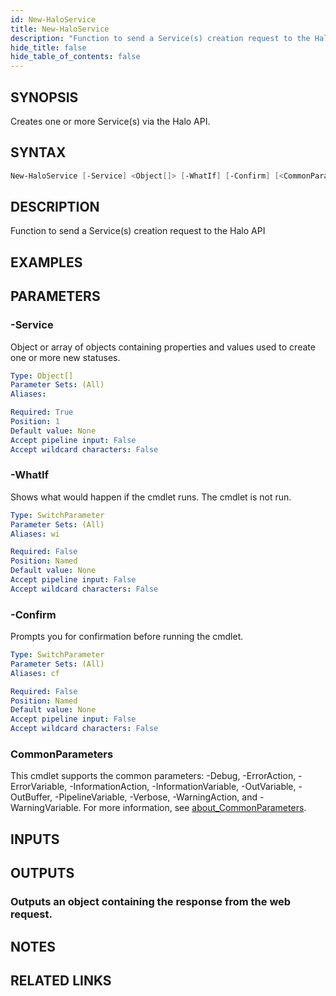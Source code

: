 ```yaml
---
id: New-HaloService
title: New-HaloService
description: "Function to send a Service(s) creation request to the Halo API"
hide_title: false
hide_table_of_contents: false
---
```


## SYNOPSIS

Creates one or more Service(s) via the Halo API.

## SYNTAX

```powershell
New-HaloService [-Service] <Object[]> [-WhatIf] [-Confirm] [<CommonParameters>]
```

## DESCRIPTION

Function to send a Service(s) creation request to the Halo API

## EXAMPLES

## PARAMETERS

### -Service

Object or array of objects containing properties and values used to create one or more new statuses.

```yaml
Type: Object[]
Parameter Sets: (All)
Aliases:

Required: True
Position: 1
Default value: None
Accept pipeline input: False
Accept wildcard characters: False
```

### -WhatIf

Shows what would happen if the cmdlet runs.
The cmdlet is not run.

```yaml
Type: SwitchParameter
Parameter Sets: (All)
Aliases: wi

Required: False
Position: Named
Default value: None
Accept pipeline input: False
Accept wildcard characters: False
```

### -Confirm

Prompts you for confirmation before running the cmdlet.

```yaml
Type: SwitchParameter
Parameter Sets: (All)
Aliases: cf

Required: False
Position: Named
Default value: None
Accept pipeline input: False
Accept wildcard characters: False
```

### CommonParameters

This cmdlet supports the common parameters: -Debug, -ErrorAction, -ErrorVariable, -InformationAction, -InformationVariable, -OutVariable, -OutBuffer, -PipelineVariable, -Verbose, -WarningAction, and -WarningVariable. For more information, see [about_CommonParameters](http://go.microsoft.com/fwlink/?LinkID=113216).

## INPUTS

## OUTPUTS

### Outputs an object containing the response from the web request.

## NOTES

## RELATED LINKS
